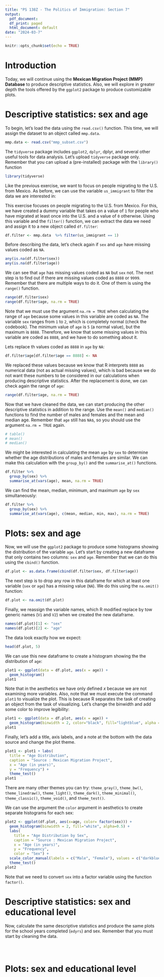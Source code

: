 ---
title: "PS 138Z - The Politics of Immigration: Section 7"
output:
  pdf_document:
  df_print: paged
  html_document: default
date: "2024-03-7"
---

```{r setup, include=FALSE}
knitr::opts_chunk$set(echo = TRUE)
```

# Introduction

Today, we will continue using the **Mexican Migration Project (MMP) Database** to produce descriptive statistics. Also, we will explore in greater depth the tools offered by the `ggplot2` package to produce customizable plots. 

# Descriptive statistics: sex and age

To begin, let's load the data using the `read.csv()` function. This time, we will assign the dataset to an object called `mmp.data`.

```{r} 
mmp.data <- read.csv("mmp_subset.csv")
```

The `tidyverse` package includes `ggplot2`, `dplyr`, dplyr, and several other useful tools for data analysis. Let's upload `tidyverse` package only. Remember that you can upload a (pre-installed) package with the `library()` function 

```{r, message = FALSE}
library(tidyverse)
```

Like the previous exercise, we want to focus on people migrating to the U.S. from Mexico. As before, we can use the variable `us_immigrant` to filter the data we are interested in:

This exercise focuses on people migrating to the U.S. from Mexico. For this, we have created a dummy variable that takes on a value of `1` for people who have migrated at least once into the U.S. and a value of `0` otherwise. Using this variable and the `filter()` function, we can extract the data we need and assign it to a new object called `df.filter`: 

```{r}
df.filter <- mmp.data  %>% filter(us_immigrant == 1)
```

Before describing the data, let's check again if `sex` and `age` have missing values coded as `NA`.  

```{r}
any(is.na(df.filter$sex))
any(is.na(df.filter$age))
```

We can see that `age` has missing values coded as `NA` but `sex` not. The next step is to find out if there are missing values coded as `8888` or `9999`. Remember that there are multiple ways to do it. One of them is using the `range()` function. 

```{r}
range(df.filter$sex)
range(df.filter$age, na.rm = TRUE)
```

Note that we must use the argument `na.rm = TRUE` when calculating the range of `age` because some values in this variable are coded as `NA`. The variable `sex` ranges from `1` to `2`, which is completely normal (check the codebook). The minimum value of `age` is `5` (a normal value), but the maximum is `8888`. Therefore, we know that some missing values in this variable are coded as `8888`, and we have to do something about it. 

Lets replace th values coded as `8888` in `age` by `NA`: 

```{r}
df.filter$age[df.filter$age == 8888] <- NA
```

We replaced these values because we know that R interprets `8888` as numerical data (not as actual missing values), which is bad because we do not want these numbers to be considered in our calculations when producing descriptive statistics. After the replacement is done, we can check again the range of `age`:


```{r}
range(df.filter$age, na.rm = TRUE)
```

Now that we have cleaned the data, we can start producing the other descriptive statistics in addition to the range. Use the `mean()` and `median()` functions to find the number of males and females and the mean and median age. Remember that `age` still has `NA`s, so you should use the argument `na.rm = TRUE` again. 

```{r}
# table()
# mean()
# median()
```

We might be interested in calculating the mean `age` by `sex` to determine whether the age distributions of males and females are similar. We can make this calculation with the `group_by()` and the `summarise_at()` functions.   

```{r}
df.filter %>%
  group_by(sex) %>%
  summarise_at(vars(age), mean, na.rm = TRUE)
```

We can find the mean, median, minimum, and maximum `age` by `sex` simultaneously: 

```{r}
df.filter %>%
  group_by(sex) %>%
  summarise_at(vars(age), c(mean, median, min, max), na.rm = TRUE)
```

# Plots: sex and age

Now, we will use the `ggplot2` package to produce some histograms showing the distribution of the variable `age`. Let's start by creating a new dataframe that only contains two columns: `sex` and `age`. Remember that we can do this using the `cbind()` function.

```{r}
df.plot <- as.data.frame(cbind(df.filter$sex, df.filter$age))
```

The next step is to drop any row in this dataframe for which at least one variable (`sex` or `age`) has a missing value (`NA`). We do this using the `na.omit()` function:  

```{r}
df.plot <- na.omit(df.plot)
```

Finally, we reassign the variable names, which R modified replace by tow generic names (`V1` and `V2`) when we created the new dataframe. 

```{r}
names(df.plot)[1] <- "sex"
names(df.plot)[2] <- "age"
```

The data look exactly how we expect: 

```{r}
head(df.plot, 5)
```


We can use this new dataframe to create a histogram showing the the distribution of `age`: 

```{r}
plot1 <- ggplot(data = df.plot, aes(x = age)) + 
  geom_histogram()
plot1
```

Note that in the aesthetics we have only defined $x$ because we are not examining more variables. Also, note that we must execute the command `plot1` to visualize the plot. This is because R separates the task of creating an object from the task of visualizing. Let's change the binwidth and add some color to improve legibility: 
 
```{r}
plot1 <- ggplot(data = df.plot, aes(x = age)) + 
  geom_histogram(binwidth = 2, color="black", fill="lightblue", alpha = 0.5)
plot1
```
 
Finally, let's add a title, axis labels, and a note at the bottom with the data source and change the plot theme. 


```{r}
plot1 <- plot1 + labs(
  title = "Age Distribution",
  caption = "Source : Mexican Migration Project",
  x = "Age (in years)",
  y = "Frequency") + 
  theme_test()
plot1
```

There are many other themes you can try: `theme_gray()`, `theme_bw()`, `theme_linedraw()`, `theme_light()`, `theme_dark()`, `theme_minimal()`, `theme_classic()`, `theme_void()`, and `theme_test()`. 

We can use the argument the `color` argument in aesthetics to create separate histograms for each sex: 

```{r}
plot2 <- ggplot(df.plot, aes(x=age, color= factor(sex))) + 
  geom_histogram(binwidth = 2, fill="white", alpha=0.5) + 
  labs(
    title = "Age Distribution by Sex",
    caption = "Source : Mexican Migration Project",
    x = "Age (in years)",
    y = "Frequency", 
    color = "Sex") + 
  scale_color_manual(labels = c("Male", "Female"), values = c("darkblue", "darkred")) +
  theme_test()
plot2  
```

Note that we need to convert `sex` into a factor variable using the function `factor()`. 

# Descriptive statistics: sex and educational level 

Now, calculate the same descriptive statistics and produce the same plots for the school years completed (`edyrs`) and sex. Remember that you must start by cleaning the data.  

```{r}

```

```{r}

```

```{r}

```

# Plots: sex and educational level 

```{r}

```

```{r}

```
